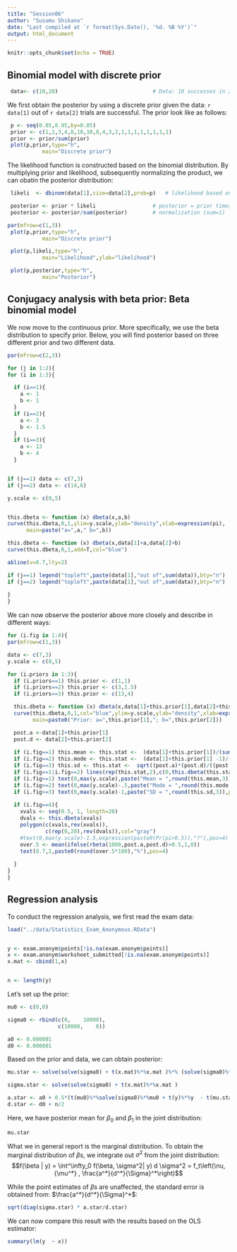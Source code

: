 ```yaml
---
title: "Session06"
author: "Susumu Shikano"
date: "Last compiled at `r format(Sys.Date(), '%d. %B %Y')`"
output: html_document
---
```


```r
knitr::opts_chunk$set(echo = TRUE)
```

## Binomial model with discrete prior

```r
 data<- c(10,20)                              # Data: 10 successes in 20 trials
```


We first obtain the posterior by using a discrete prior given the data: `r data[1]` out of `r data[2]` trials are successful. The prior look like as follows: 

```r
 p <- seq(0.05,0.95,by=0.05)
 prior <- c(1,2,3,4,8,10,10,8,4,3,2,1,1,1,1,1,1,1,1)
 prior <- prior/sum(prior)
 plot(p,prior,type="h",
           main="Discrete prior")

```

The likelihood function is constructed based on the binomial distribution. By multiplying prior and likelihood, subsequently normalizing the product, we can obatin the posterior distribution:


```r
 likeli  <- dbinom(data[1],size=data[2],prob=p)   # likelihood based on binomial distribution

 posterior <- prior * likeli                  # posterior = prior times likelihood
 posterior <- posterior/sum(posterior)        # normalization (sum=1)

par(mfrow=c(1,3))
 plot(p,prior,type="h",
           main="Discrete prior")

 plot(p,likeli,type="h",
           main="Likelihood",ylab="likelihood")

 plot(p,posterior,type="h",
           main="Posterior")


```



## Conjugacy analysis with beta prior: Beta binomial model

We now move to the continuous prior. More specifically, we use the beta distribution to specify prior. Below, you will find posterior based on three different prior and two different data.


```r
par(mfrow=c(2,3))

for (j in 1:2){
for (i in 1:3){

  if (i==1){
    a <- 1
    b <- 1
  }  
  if (i==2){
    a <- 3
    b <- 1.5
  }  
  if (i==3){
    a <- 13
    b <- 4
  }  


if (j==1) data <- c(7,3)
if (j==2) data <- c(14,6)

y.scale <- c(0,5)


this.dbeta <- function (x) dbeta(x,a,b)
curve(this.dbeta,0,1,ylim=y.scale,ylab="density",xlab=expression(pi),
      main=paste("a=",a," b=",b))

this.dbeta <- function (x) dbeta(x,data[1]+a,data[2]+b)
curve(this.dbeta,0,1,add=T,col="blue")

abline(v=0.7,lty=2)

if (j==1) legend("topleft",paste(data[1],"out of",sum(data)),bty="n")
if (j==2) legend("topleft",paste(data[1],"out of",sum(data)),bty="n")
  
}
}

```


We can now observe the posterior above more closely and describe in different ways:

```r
for (i.fig in 1:4){
par(mfrow=c(1,3))

data <- c(7,3)
y.scale <- c(0,5)

for (i.priors in 1:3){
  if (i.priors==1) this.prior <- c(1,1)
  if (i.priors==2) this.prior <- c(3,1.5)
  if (i.priors==3) this.prior <- c(13,4)

  this.dbeta <- function (x) dbeta(x,data[1]+this.prior[1],data[2]+this.prior[2])
  curve(this.dbeta,0,1,col="blue",ylim=y.scale,ylab="density",xlab=expression(pi),
        main=paste0("Prior: a=",this.prior[1],"; b=",this.prior[2]))

  post.a <-data[1]+this.prior[1]
  post.d <- data[2]+this.prior[2]
  
  if (i.fig==1) this.mean <- this.stat <-  (data[1]+this.prior[1])/(sum(this.prior)+sum(data))
  if (i.fig==2) this.mode <- this.stat <-  (data[1]+this.prior[1] -1)/(sum(this.prior)+sum(data)-2)
  if (i.fig==3) this.sd <- this.stat <-  sqrt((post.a)*(post.d)/((post.a + post.d + 1)*(post.a + post.d)^2))
  if (i.fig==1|i.fig==2) lines(rep(this.stat,2),c(0,this.dbeta(this.stat)),lty=2)
  if (i.fig>=1) text(0,max(y.scale),paste("Mean = ",round(this.mean,3)),pos=4)
  if (i.fig>=2) text(0,max(y.scale)-.5,paste("Mode = ",round(this.mode,3)),pos=4)
  if (i.fig>=3) text(0,max(y.scale)-1,paste("SD = ",round(this.sd,3)),pos=4)
  
  if (i.fig==4){
    xvals <- seq(0.5, 1, length=20)             
    dvals <- this.dbeta(xvals)                  
    polygon(c(xvals,rev(xvals)),
            c(rep(0,20),rev(dvals)),col="gray") 
    #text(0,max(y.scale)-1.5,expression(paste0(Pr(pi>0.5)),"?"),pos=4)
    over.5 <- mean(ifelse(rbeta(1000,post.a,post.d)>0.5,1,0))
    text(0.7,2,paste0(round(over.5*100),"%"),pos=4)
    
  }
}
}
```

## Regression analysis


To conduct the regression analysis, we first read the exam data:

```r
load("../data/Statistics_Exam_Anonymous.RData")


y <- exam.anonym$points[!is.na(exam.anonym$points)]
x <- exam.anonym$worksheet_submitted[!is.na(exam.anonym$points)]
x.mat <- cbind(1,x)


n <- length(y)

```


Let's set up the prior:

```r

mu0 <- c(0,0)

sigma0 <- rbind(c(0,    10000),
                c(10000,    0))

a0 <- 0.000001
d0 <- 0.000001
```


Based on the prior and data, we can obtain posterior:

```r

mu.star <- solve(solve(sigma0) + t(x.mat)%*%x.mat )%*% (solve(sigma0)%*%mu0 + t(x.mat)%*%y)

sigma.star <- solve(solve(sigma0) + t(x.mat)%*%x.mat )

a.star <- a0 + 0.5*(t(mu0)%*%solve(sigma0)%*%mu0 + t(y)%*%y  - t(mu.star) %*%solve(sigma.star)%*%mu.star)
d.star <- d0 + n/2

```

Here, we have posterior mean for $\beta_0$ and $\beta_1$ in the joint distribution:

```r
mu.star
```

What we in general report is the marginal distribution. To obtain the marginal distribution of $\beta$s, we integrate out $\sigma^2$ from the joint distribution: $$f(\beta | y) = \int^\infty_0 f(\beta, \sigma^2| y) d \sigma^2 =
   f_t\left(\nu, {\mu^*} , \frac{a^*}{d^*}{\Sigma}^*\right)$$


While the point estimates of $\beta$s are unaffected, the standard error is obtained from: $\frac{a^*}{d^*}{\Sigma}^*$:

```r
sqrt(diag(sigma.star) * a.star/d.star)
```

We can now compare this result with the results based on the OLS estimator:


```r
summary(lm(y  ~ x))
```


